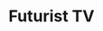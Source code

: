 ---
title: "Futurist TV"
meta_title: "Futurist TV craft"
description: "Craft de Futurist TV"
rank: "s"
draft: false
name: "Futurist TV"
recipe_img: "https://wiki.pokexgames.com/images/6/63/Futurist-TV.gif"
level: 110
craft_time: 432000
result: 1
value_npc: 1
ingredients:
  - name: "Corrupted Iron Ores"
    quantity: 9000
    item_img: "https://wiki.pokexgames.com/images/6/69/Corrupted_Iron_Ore.png"
    value_npc: 1
  - name: "Metal Scraps"
    quantity: 100
    item_img: "https://wiki.pokexgames.com/images/b/bb/Metal_Scraps.png"
    value_npc: 1
  - name: "Corrupted Doll Stars"
    quantity: 100
    item_img: "https://wiki.pokexgames.com/images/f/f6/Corrupted-Doll-Star.gif"
    value_npc: 1
  - name: "Black Lucky Charms"
    quantity: 20
    item_img: "https://wiki.pokexgames.com/images/b/b0/Black_Lucky_Charm.png"
    value_npc: 1
  - name: "Petite Leaves"
    quantity: 40
    item_img: "https://wiki.pokexgames.com/images/e/e4/Petite_Leaves.png"
    value_npc: 1
  - name: "Corrupted Black Hulls"
    quantity: 20
    item_img: "https://wiki.pokexgames.com/images/6/62/Corrupted-Black-Hull.gif"
    value_npc: 1
  - name: "Corrupted Pinsir Horns"
    quantity: 20
    item_img: "https://wiki.pokexgames.com/images/9/9d/Corrupted-Pinsir-Horn.gif"
    value_npc: 1
  - name: "Corrupted Ice Orbs"
    quantity: 20
    item_img: "https://wiki.pokexgames.com/images/3/3f/Corrupted-Ice-Orb.gif"
    value_npc: 1
  - name: "Electric Fish Tails"
    quantity: 5
    item_img: "https://wiki.pokexgames.com/images/6/6b/Electric_Fish_Tail.png"
    value_npc: 1
  - name: "Alolan Electric Rat Tails"
    quantity: 5
    item_img: "https://wiki.pokexgames.com/images/9/92/Alolan_Electric_Rat_Tail.png"
    value_npc: 1
  - name: "Virtual Television"
    quantity: 1
    item_img: "https://wiki.pokexgames.com/images/thumb/5/5c/Virtual_Television.png/40px-Virtual_Television.png"
    value_npc: 1
---